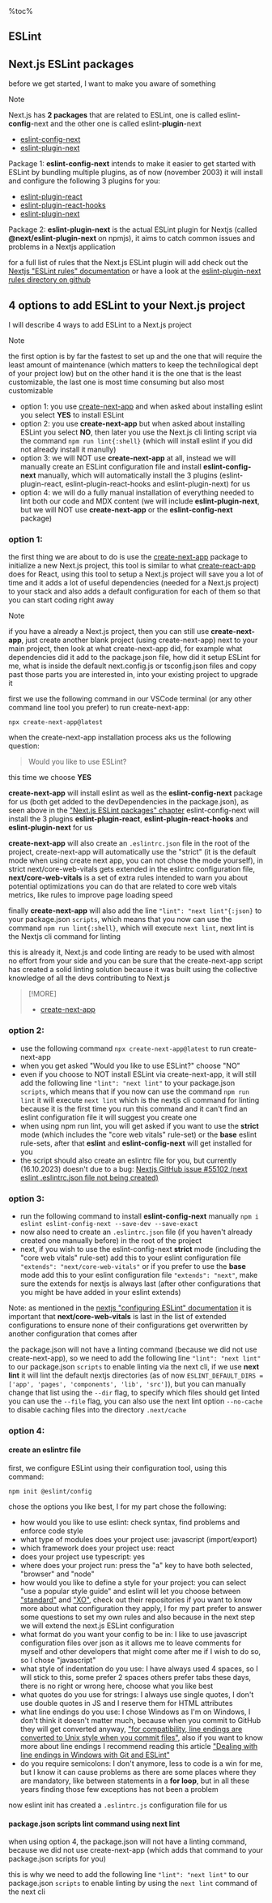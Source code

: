 <aside>
%toc%
</aside>

<article>

# ESLint

## Next.js ESLint packages

before we get started, I want to make you aware of something

> [!NOTE]  
> Next.js has **2 packages** that are related to ESLint, one is called eslint-**config**-next and the other one is called eslint-**plugin**-next

- [eslint-config-next](https://www.npmjs.com/package/eslint-config-next)
- [eslint-plugin-next](https://www.npmjs.com/package/@next/eslint-plugin-next)

Package 1: **eslint-config-next** intends to make it easier to get started with ESLint by bundling multiple plugins, as of now (november 2003) it will install and configure the following 3 plugins for you:

- [eslint-plugin-react](https://www.npmjs.com/package/eslint-plugin-react)
- [eslint-plugin-react-hooks](https://www.npmjs.com/package/eslint-plugin-react-hooks)
- [eslint-plugin-next](https://www.npmjs.com/package/@next/eslint-plugin-next)

Package 2: **eslint-plugin-next** is the actual ESLint plugin for Nextjs (called **@next/eslint-plugin-next** on npmjs), it aims to catch common issues and problems in a Nextjs application

for a full list of rules that the Next.js ESLint plugin will add check out the [Nextjs "ESLint rules" documentation](https://nextjs.org/docs/app/building-your-application/configuring/eslint#eslint-plugin) or have a look at the [eslint-plugin-next rules directory on github](https://github.com/vercel/next.js/tree/canary/packages/eslint-plugin-next/src/rules)

## 4 options to add ESLint to your Next.js project

I will describe 4 ways to add ESLint to a Next.js project

> [!NOTE]  
> the first option is by far the fastest to set up and the one that will require the least amount of maintenance (which matters to keep the technilogical dept of your project low) but on the other hand it is the one that is the least customizable, the last one is most time consuming but also most customizable

- option 1: you use [create-next-app](https://www.npmjs.com/package/create-next-app) and when asked about installing eslint you select **YES** to install ESLint
- option 2: you use **create-next-app** but when asked about installing ESLint you select **NO**, then later you use the Next.js cli linting script via the command `npm run lint{:shell}` (which will install eslint if you did not already install it manully)
- option 3: we will NOT use **create-next-app** at all, instead we will manually create an ESLint configuration file and install **eslint-config-next** manually, which will automatically install the 3 plugins (eslint-plugin-react, eslint-plugin-react-hooks and eslint-plugin-next) for us
- option 4: we will do a fully manual installation of everything needed to lint both our code and MDX content (we will include **eslint-plugin-next**, but we will NOT use **create-next-app** or the **eslint-config-next** package)

### option 1:

the first thing we are about to do is use the [create-next-app](https://nextjs.org/docs/pages/api-reference/create-next-app) package to initialize a new Next.js project, this tool is similar to what [create-react-app](https://create-react-app.dev/) does for React, using this tool to setup a Next.js project will save you a lot of time and it adds a lot of useful dependencies (needed for a Next.js project) to your stack and also adds a default configuration for each of them so that you can start coding right away

> [!NOTE]  
> if you have a already a Next.js project, then you can still use **create-next-app**, just create another blank project (using create-next-app) next to your main project, then look at what create-next-app did, for example what dependencies did it add to the package.json file, how did it setup ESLint for me, what is inside the default next.config.js or tsconfig.json files and copy past those parts you are interested in, into your existing project to upgrade it

first we use the following command in our VSCode terminal (or any other command line tool you prefer) to run create-next-app:

```shell
npx create-next-app@latest
```

when the create-next-app installation process aks us the following question:

> Would you like to use ESLint?

this time we choose **YES**

**create-next-app** will install eslint as well as the **eslint-config-next** package for us (both get added to the devDependencies in the package.json), as seen above in the ["Next.js ESLint packages" chapter](#nextjs-eslint-packages) eslint-config-next will install the 3 plugins **eslint-plugin-react**, **eslint-plugin-react-hooks** and **eslint-plugin-next** for us

**create-next-app** will also create an `.eslintrc.json` file in the root of the project, create-next-app will automatically use the "strict" (it is the default mode when using create next app, you can not chose the mode yourself), in strict next/core-web-vitals gets extended in the eslintrc configuration file, **next/core-web-vitals** is a set of extra rules intended to warn you about potential optimizations you can do that are related to core web vitals metrics, like rules to improve page loading speed

finally **create-next-app** will also add the line `"lint": "next lint"{:json}` to your package.json `scripts`, which means that you now can use the command `npm run lint{:shell}`, which will execute `next lint`, next lint is the Nextjs cli command for linting

this is already it, Next.js and code linting are ready to be used with almost no effort from your side and you can be sure that the create-next-app script has created a solid linting solution because it was built using the collective knowledge of all the devs contributing to Next.js

> [!MORE]  
> - [create-next-app](https://nextjs.org/docs/pages/api-reference/create-next-app)

### option 2:

- use the following command `npx create-next-app@latest` to run create-next-app
- when you get asked "Would you like to use ESLint?" choose "NO"
- even if you choose to NOT install ESLint via create-next-app, it will still add the following line `"lint": "next lint"` to your package.json `scripts`, which means that if you now can use the command `npm run lint` it will execute `next lint` which is the nextjs cli command for linting because it is the first time you run this command and it can't find an eslint configuration file it will suggest you create one
- when using npm run lint, you will get asked if you want to use the **strict** mode (which includes the "core web vitals" rule-set) or the **base** eslint rule-sets, after that **eslint** and **eslint-config-next** will get installed for you
- the script should also create an eslintrc file for you, but currently (16.10.2023) doesn't due to a bug: [Nextjs GitHub issue #55102 (next eslint .eslintrc.json file not being created)](https://github.com/vercel/next.js/issues/55102)

### option 3:

- run the following command to install **eslint-config-next** manually `npm i eslint eslint-config-next --save-dev --save-exact`
- now also need to create an `.eslintrc.json` file (if you haven't already created one manually before) in the root of the project
- next, if you wish to use the eslint-config-next **strict** mode (including the "core web vitals" rule-set) add this to your eslint configuration file `"extends": "next/core-web-vitals"` or if you prefer to use the **base** mode add this to your eslint configuration file `"extends": "next"`, make sure the extends for nextjs is always last (after other configurations that you might be have added in your eslint extends)

Note: as mentioned in the [nextjs "configuring ESLint" documentation](https://nextjs.org/docs/pages/building-your-application/configuring/eslint) it is important that **next/core-web-vitals** is last in the list of extended configurations to ensure none of their configurations get overwritten by another configuration that comes after

the package.json will not have a linting command (because we did not use create-next-app), so we need to add the following line `"lint": "next lint"` to our package.json `scripts` to enable linting via the next cli, if we use **next lint** it will lint the default nextjs directories (as of now `ESLINT_DEFAULT_DIRS = ['app', 'pages', 'components', 'lib', 'src']`), but you can manually change that list using the `--dir` flag, to specify which files should get linted you can use the `--file` flag, you can also use the next lint option `--no-cache` to disable caching files into the directory `.next/cache`

### option 4:

#### create an eslintrc file

first, we configure ESLint using their configuration tool, using this command:

```shell
npm init @eslint/config
```

chose the options you like best, I for my part chose the following:

- how would you like to use eslint: check syntax, find problems and enforce code style
- what type of modules does your project use: javascript (import/export)
- which framework does your project use: react
- does your project use typescript: yes
- where does your project run: press the "a" key to have both selected, "browser" and "node"
- how would you like to define a style for your project: you can select "use a popular style guide" and eslint will let you choose between ["standard"](https://www.npmjs.com/package/eslint-config-standard-with-typescript) and ["XO"](https://www.npmjs.com/package/eslint-config-xo), check out their repositories if you want to know more about what configuration they apply, I for my part prefer to answer some questions to set my own rules and also because in the next step we will extend the next.js ESLint configuration
- what format do you want your config to be in: I like to use javascript configuration files over json as it allows me to leave comments for myself and other developers that might come after me if I wish to do so, so I chose "javascript"
- what style of indentation do you use: I have always used 4 spaces, so I will stick to this, some prefer 2 spaces others prefer tabs these days, there is no right or wrong here, choose what you like best
- what quotes do you use for strings: I always use single quotes, I don't use double quotes in JS and I reserve them for HTML attributes
- what line endings do you use: I chose Windows as I'm on Windows, I don't think it doesn't matter much, because when you commit to GitHub they will get converted anyway, ["for compatibility, line endings are converted to Unix style when you commit files"](https://docs.github.com/en/get-started/getting-started-with-git/configuring-git-to-handle-line-endings#about-line-endings), also if you want to know more about line endings I recommend reading this article ["Dealing with line endings in Windows with Git and ESLint"](https://markoskon.com/line-endings-in-vscode-with-git-and-eslint/)
- do you require semicolons: I don't anymore, less to code is a win for me, but I know it can cause problems as there are some places where they are mandatory, like between statements in a **for loop**, but in all these years finding those few exceptions has not been a problem

now eslint init has created a `.eslintrc.js` configuration file for us

#### package.json scripts lint command using **next lint**

when using option 4, the package.json will not have a linting command, because we did not use create-next-app (which adds that command to your package.json scripts for you)

this is why we need to add the following line `"lint": "next lint"` to our package.json `scripts` to enable linting by using the `next lint` command of the next cli

</article>